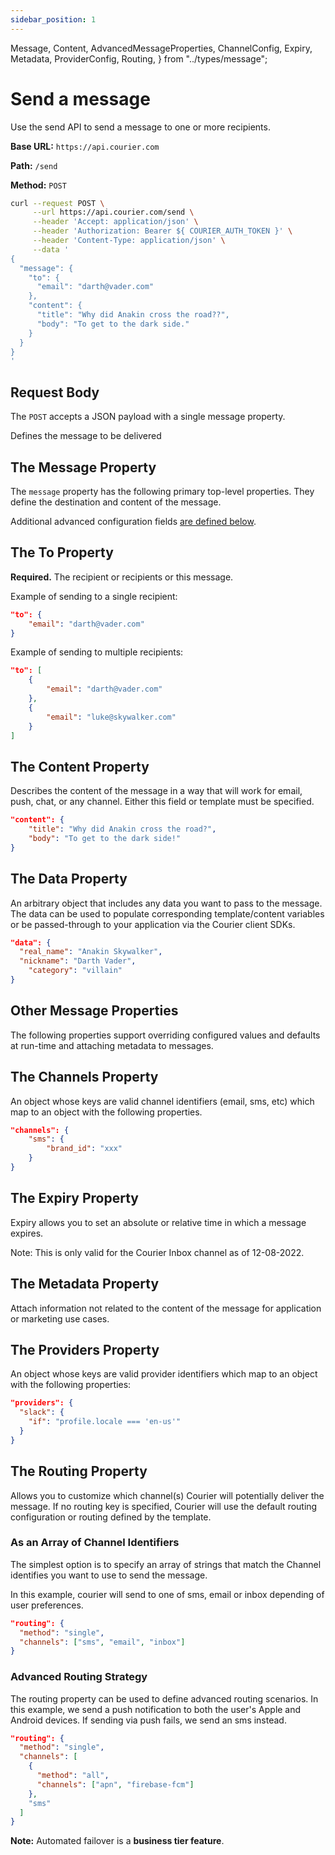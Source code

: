```yaml
---
sidebar_position: 1
---
```


  Message,
  Content,
  AdvancedMessageProperties,
  ChannelConfig,
  Expiry,
  Metadata,
  ProviderConfig,
  Routing,
} from "../types/message";

# Send a message

Use the send API to send a message to one or more recipients.

**Base URL:** `https://api.courier.com`

**Path:** `/send`

**Method:** `POST`

```bash
curl --request POST \
     --url https://api.courier.com/send \
     --header 'Accept: application/json' \
     --header 'Authorization: Bearer ${ COURIER_AUTH_TOKEN }' \
     --header 'Content-Type: application/json' \
     --data '
{
  "message": {
    "to": {
      "email": "darth@vader.com"
    },
    "content": {
      "title": "Why did Anakin cross the road??",
      "body": "To get to the dark side."
    }
  }
}
'
```

## Request Body

The `POST` accepts a JSON payload with a single message property.

<Params>
  <Param name="message" type="Message" required>
    Defines the message to be delivered
    <ChildParams name="message object">
      <Message />
    </ChildParams>
  </Param>
</Params>

## The Message Property

The `message` property has the following primary top-level properties. They define the destination and content of the message.

Additional advanced configuration fields [are defined below](#other-message-properties).

<Message />

## The To Property

**Required.** The recipient or recipients or this message.

Example of sending to a single recipient:

```json
"to": {
	"email": "darth@vader.com"
}
```

Example of sending to multiple recipients:

```json
"to": [
	{
		"email": "darth@vader.com"
	},
	{
		"email": "luke@skywalker.com"
	}
]
```

<ToProfile />

## The Content Property

Describes the content of the message in a way that will work for email, push, chat, or any channel. Either this field or template must be specified.

```json
"content": {
	"title": "Why did Anakin cross the road?",
	"body": "To get to the dark side!"
}
```

<Content />

## The Data Property

An arbitrary object that includes any data you want to pass to the message. The data can be used to populate corresponding template/content variables or be passed-through to your application via the Courier client SDKs.

```json
"data": {
  "real_name": "Anakin Skywalker",
  "nickname": "Darth Vader",
	"category": "villain"
}
```

## Other Message Properties

The following properties support overriding configured values and defaults at run-time and attaching metadata to messages.

<AdvancedMessageProperties />

## The Channels Property

An object whose keys are valid channel identifiers (email, sms, etc) which map to an object with the following properties.

```json
"channels": {
	"sms": {
		"brand_id": "xxx"
	}
}
```

<ChannelConfig />

## The Expiry Property

Expiry allows you to set an absolute or relative time in which a message expires.

Note: This is only valid for the Courier Inbox channel as of 12-08-2022.

<Expiry />

## The Metadata Property

Attach information not related to the content of the message for application or marketing use cases.

<Metadata />

## The Providers Property

An object whose keys are valid provider identifiers which map to an object with the following properties:

```json
"providers": {
  "slack": {
    "if": "profile.locale === 'en-us'"
  }
}
```

<ProviderConfig />

## The Routing Property

Allows you to customize which channel(s) Courier will potentially deliver the message. If no
routing key is specified, Courier will use the default routing configuration or routing
defined by the template.

<Routing />

### As an Array of Channel Identifiers

The simplest option is to specify an array of strings that match the Channel identifies you want to use to send the message.

In this example, courier will send to one of sms, email or inbox depending of user preferences.

```json
"routing": {
  "method": "single",
  "channels": ["sms", "email", "inbox"]
}
```

### Advanced Routing Strategy

The routing property can be used to define advanced routing scenarios. In this example, we send a
push notification to both the user's Apple and Android devices. If sending via push fails, we
send an sms instead.

```json
"routing": {
  "method": "single",
  "channels": [
    {
      "method": "all",
      "channels": ["apn", "firebase-fcm"]
    },
    "sms"
  ]
}
```

**Note:** Automated failover is a **business tier feature**.
